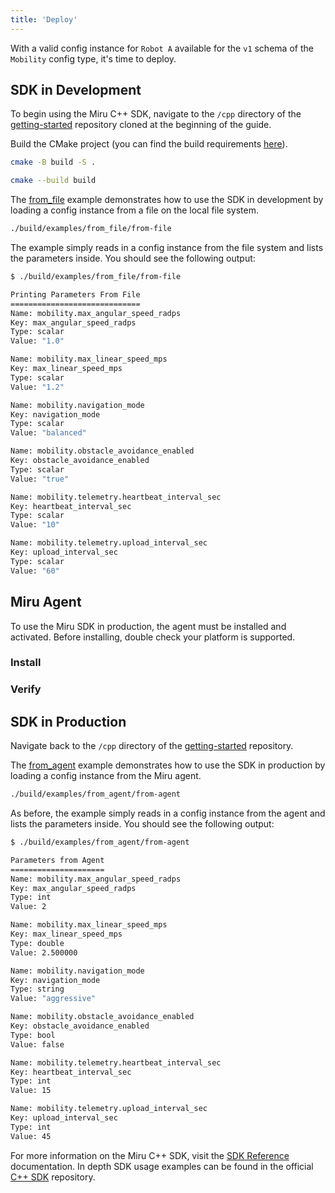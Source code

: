 ```yaml
---
title: 'Deploy'
---
```



With a valid config instance for `Robot A` available for the `v1` schema of the `Mobility` config type, it's time to deploy.

## SDK in Development
To begin using the Miru C++ SDK, navigate to the `/cpp` directory of the [getting-started](https://github.com/miruml/getting-started) repository cloned at the beginning of the guide.

Build the CMake project (you can find the build requirements [here](https://github.com/miruml/cpp-sdk?tab=readme-ov-file#build-requirements)).

```bash
cmake -B build -S .
```
```bash
cmake --build build
```

The [from_file](https://github.com/miruml/getting-started/tree/main/cpp/examples/from_file/main.cpp) example demonstrates how to use the SDK in development by loading a config instance from a file on the local file system.

```bash
./build/examples/from_file/from-file
```

The example simply reads in a config instance from the file system and lists the parameters inside. You should see the following output:

```bash [expandable]
$ ./build/examples/from_file/from-file

Printing Parameters From File
=============================
Name: mobility.max_angular_speed_radps
Key: max_angular_speed_radps
Type: scalar
Value: "1.0"

Name: mobility.max_linear_speed_mps
Key: max_linear_speed_mps
Type: scalar
Value: "1.2"

Name: mobility.navigation_mode
Key: navigation_mode
Type: scalar
Value: "balanced"

Name: mobility.obstacle_avoidance_enabled
Key: obstacle_avoidance_enabled
Type: scalar
Value: "true"

Name: mobility.telemetry.heartbeat_interval_sec
Key: heartbeat_interval_sec
Type: scalar
Value: "10"

Name: mobility.telemetry.upload_interval_sec
Key: upload_interval_sec
Type: scalar
Value: "60"
```


## Miru Agent

To use the Miru SDK in production, the agent must be installed and activated. Before 
installing, double check your platform is supported.

<AgentSupportedPlatforms />

### Install
<InstallAgent />

### Verify
<VerifyAgent />

## SDK in Production
Navigate back to the `/cpp` directory of the [getting-started](https://github.com/miruml/getting-started) repository.

The [from_agent](https://github.com/miruml/getting-started/tree/main/cpp/examples/from_agent/main.cpp) example demonstrates how to use the SDK in production by loading a config instance from the Miru agent.

```bash
./build/examples/from_agent/from-agent
```

As before, the example simply reads in a config instance from the agent and lists the parameters inside. You should see the following output:

```bash [expandable]
$ ./build/examples/from_agent/from-agent

Parameters from Agent
=====================
Name: mobility.max_angular_speed_radps
Key: max_angular_speed_radps
Type: int
Value: 2

Name: mobility.max_linear_speed_mps
Key: max_linear_speed_mps
Type: double
Value: 2.500000

Name: mobility.navigation_mode
Key: navigation_mode
Type: string
Value: "aggressive"

Name: mobility.obstacle_avoidance_enabled
Key: obstacle_avoidance_enabled
Type: bool
Value: false

Name: mobility.telemetry.heartbeat_interval_sec
Key: heartbeat_interval_sec
Type: int
Value: 15

Name: mobility.telemetry.upload_interval_sec
Key: upload_interval_sec
Type: int
Value: 45
```

For more information on the Miru C++ SDK, visit the [SDK Reference](/docs/sdk-reference) documentation. In depth SDK usage examples can be found in the official [C++ SDK](https://github.com/miruml/cpp-sdk/tree/main/examples) repository.